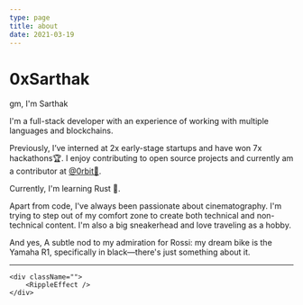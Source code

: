 ```yaml
---
type: page
title: about
date: 2021-03-19
---
```



# 0xSarthak

gm, I'm Sarthak

I'm a full-stack developer with an experience of working with multiple languages and blockchains.

Previously, I’ve interned at 2x early-stage startups and have won 7x hackathons🏆. I enjoy contributing to open source projects and currently am a contributor at [@0rbit💫](https://x.com/0rbitco).

Currently, I'm learning Rust 🦀.

Apart from code, I've always been passionate about cinematography. I'm trying to step out of my comfort zone to create both technical and non-technical content. I'm also a big sneakerhead and love traveling as a hobby.

And yes, A subtle nod to my admiration for Rossi: my dream bike is the Yamaha R1, specifically in black—there's just something about it.


---

<div className="flex justify-between items-center">
    <div className="flex items-center gap-4">
        <SocialLinks />
    </div>

    <div className="">
        <RippleEffect />
    </div>
</div>
